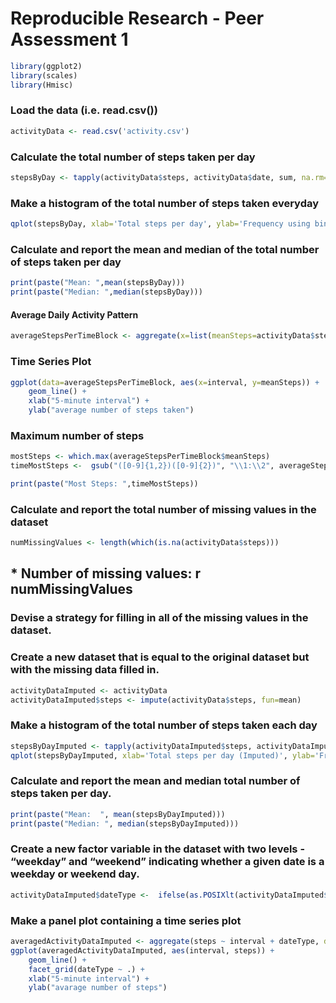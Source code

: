 # Reproducible Research - Peer Assessment 1

```{r}
library(ggplot2)
library(scales)
library(Hmisc)
```

### Load the data (i.e. read.csv())
```{r}
activityData <- read.csv('activity.csv')
```

### Calculate the total number of steps taken per day
```{r}
stepsByDay <- tapply(activityData$steps, activityData$date, sum, na.rm=TRUE)
```

### Make a histogram of the total number of steps taken everyday
```{r}
qplot(stepsByDay, xlab='Total steps per day', ylab='Frequency using binwith 500', binwidth=500)
```

### Calculate and report the mean and median of the total number of steps taken per day

```{r}
print(paste("Mean: ",mean(stepsByDay)))
print(paste("Median: ",median(stepsByDay)))
```


#### Average Daily Activity Pattern
```{r}
averageStepsPerTimeBlock <- aggregate(x=list(meanSteps=activityData$steps), by=list(interval=activityData$interval), FUN=mean, na.rm=TRUE)
```

### Time Series Plot
```{r}
ggplot(data=averageStepsPerTimeBlock, aes(x=interval, y=meanSteps)) +
    geom_line() +
    xlab("5-minute interval") +
    ylab("average number of steps taken") 
```

### Maximum number of steps
```{r}
mostSteps <- which.max(averageStepsPerTimeBlock$meanSteps)
timeMostSteps <-  gsub("([0-9]{1,2})([0-9]{2})", "\\1:\\2", averageStepsPerTimeBlock[mostSteps,'interval'])

print(paste("Most Steps: ",timeMostSteps))
```

### Calculate and report the total number of missing values in the dataset
```{r}
numMissingValues <- length(which(is.na(activityData$steps)))
```

## * Number of missing values: r numMissingValues

### Devise a strategy for filling in all of the missing values in the dataset.

### Create a new dataset that is equal to the original dataset but with the missing data filled in.
```{r}
activityDataImputed <- activityData
activityDataImputed$steps <- impute(activityData$steps, fun=mean)
```

### Make a histogram of the total number of steps taken each day
```{r}
stepsByDayImputed <- tapply(activityDataImputed$steps, activityDataImputed$date, sum)
qplot(stepsByDayImputed, xlab='Total steps per day (Imputed)', ylab='Frequency using binwith 500', binwidth=500)
```

### Calculate and report the mean and median total number of steps taken per day.
```{r}
print(paste("Mean:  ", mean(stepsByDayImputed)))
print(paste("Median: ", median(stepsByDayImputed)))
```


### Create a new factor variable in the dataset with two levels - "weekday" and "weekend" indicating whether a given date is a weekday or weekend day.
```{r}
activityDataImputed$dateType <-  ifelse(as.POSIXlt(activityDataImputed$date)$wday %in% c(0,6), 'weekend', 'weekday')
```

### Make a panel plot containing a time series plot
```{r}
averagedActivityDataImputed <- aggregate(steps ~ interval + dateType, data=activityDataImputed, mean)
ggplot(averagedActivityDataImputed, aes(interval, steps)) + 
    geom_line() + 
    facet_grid(dateType ~ .) +
    xlab("5-minute interval") + 
    ylab("avarage number of steps")
```
